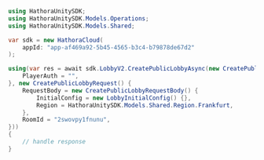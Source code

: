 ```csharp CreatePublicLobby.cs
using HathoraUnitySDK;
using HathoraUnitySDK.Models.Operations;
using HathoraUnitySDK.Models.Shared;

var sdk = new HathoraCloud(
    appId: "app-af469a92-5b45-4565-b3c4-b79878de67d2"
);

using(var res = await sdk.LobbyV2.CreatePublicLobbyAsync(new CreatePublicLobbySecurity() {
    PlayerAuth = "",
}, new CreatePublicLobbyRequest() {
    RequestBody = new CreatePublicLobbyRequestBody() {
        InitialConfig = new LobbyInitialConfig() {},
        Region = HathoraUnitySDK.Models.Shared.Region.Frankfurt,
    },
    RoomId = "2swovpy1fnunu",
}))
{
    // handle response
}
```
